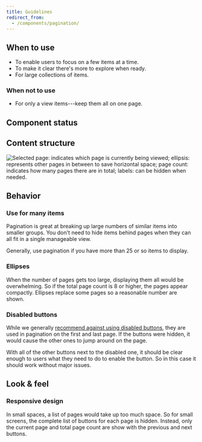 ```yaml
---
title: Guidelines
redirect_from:
  - /components/pagination/
---
```


<ReactExample exampleId="Pagination-default" />

## When to use

- To enable users to focus on a few items at a time.
- To make it clear there's more to explore when ready.
- For large collections of items.

### When not to use

- For only a view items---keep them all on one page.

## Component status

<ComponentStatus component="Pagination" />

## Content structure

![Selected page: indicates which page is currently being viewed; ellipsis: represents other pages in between to save horizontal space; page count: indicates how many pages there are in total; labels: can be hidden when needed.](fileId:4QJZqvBvRrLu6t9mwObCkA;nodeId:580%3A33)

## Behavior

### Use for many items

Pagination is great at breaking up large numbers of similar items into smaller groups.
You don't need to hide items behind pages when they can all fit in a single manageable view.

Generally, use pagination if you have more than 25 or so items to display.

### Ellipses

When the number of pages gets too large,
displaying them all would be overwhelming.
So if the total page count is 8 or higher,
the pages appear compactly.
Ellipses replace some pages so a reasonable number are shown.

<ReactExample exampleId="Pagination-many_pages" />

### Disabled buttons

While we generally [recommend against using disabled buttons](/components/action/button/#avoid-disabled-buttons),
they are used in pagination on the first and last page.
If the buttons were hidden,
it would cause the other ones to jump around on the page.

With all of the other buttons next to the disabled one,
it should be clear enough to users what they need to do to enable the button.
So in this case it should work without major issues.

## Look & feel

### Responsive design

In small spaces, a list of pages would take up too much space.
So for small screens, the complete list of buttons for each page is hidden.
Instead, only the current page and total page count are show with the previous and next buttons.

<ReactExample exampleId="Pagination-default" size="Mobile-small" />

